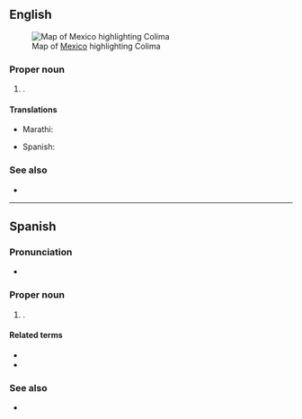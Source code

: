 ==English==
[[File:Mexico map, MX-COL.svg|thumb|Map of [[Mexico]] highlighting Colima]]

===Proper noun===
{{en-proper noun}}

# {{place|en|state|c/Mexico}}.

====Translations====
{{trans-top|state of Mexico}}
* Marathi: {{t|mr|कोलिमा|n|tr=kolimā|sc=Deva}}
{{trans-mid}}
* Spanish: {{t+|es|Colima|f}}
{{trans-bottom}}

===See also===
* {{pedialite}}

----

==Spanish==

===Pronunciation===
* {{es-IPA}}

===Proper noun===
{{es-proper noun|f}}

# {{place|es|state|c/Mexico}}.

====Related terms====
* {{l|es|colimense}}
* {{l|es|colimeño}}

===See also===
* {{pedialite|lang=es}}